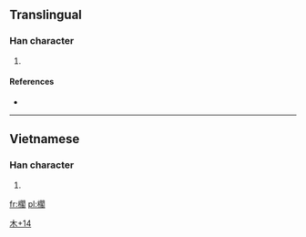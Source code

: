 ==Translingual==

===Han character===
{{Han char|rn=75|rad=木|as=14|sn=18|four=|canj=木日弓口 (DANR), X木日弓口 (XDANR)}}

# {{defn|Han|sort=木14}}

====References====
* {{Han ref|kx=0559.261|hdz=21311.051|uh=6ACA|ud=27338}}

----

==Vietnamese==

===Han character===
{{vi-chunom|gác}}
# {{defn|lang=vi|sort=木14}}

[[Category:Vietnamese-only CJKV Characters|木+14]]

[[fr:櫊]]
[[pl:櫊]]